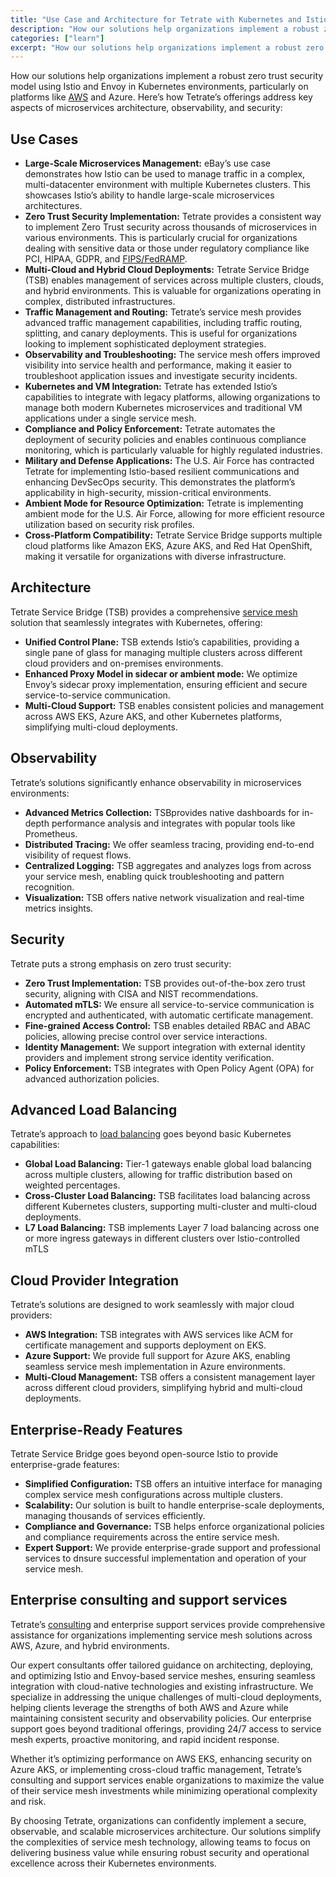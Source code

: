 ```yaml
---
title: "Use Case and Architecture for Tetrate with Kubernetes and Istio"
description: "How our solutions help organizations implement a robust zero trust security model using Istio and Envoy in Kubernetes environments, particularly on platforms like AWS and Azure."
categories: ["learn"]
excerpt: "How our solutions help organizations implement a robust zero trust security model using Istio and Envoy in Kubernetes environments, particularly on platforms like AWS and Azure."
---
```


How our solutions help organizations implement a robust zero trust security model using Istio and Envoy in Kubernetes environments, particularly on platforms like [AWS](/blog/migrating-from-aws-app-mesh-to-istio-a-comprehensive-guide/) and Azure. Here’s how Tetrate’s offerings address key aspects of microservices architecture, observability, and security:

## [](#use-cases)Use Cases

*   **Large-Scale Microservices Management:** eBay’s use case demonstrates how Istio can be used to manage traffic in a complex, multi-datacenter environment with multiple Kubernetes clusters. This showcases Istio’s ability to handle large-scale microservices architectures.
*   **Zero Trust Security Implementation:** Tetrate provides a consistent way to implement Zero Trust security across thousands of microservices in various environments. This is particularly crucial for organizations dealing with sensitive data or those under regulatory compliance like PCI, HIPAA, GDPR, and [FIPS/FedRAMP](/learn/fips/fips-fedramp/).
*   **Multi-Cloud and Hybrid Cloud Deployments:** Tetrate Service Bridge (TSB) enables management of services across multiple clusters, clouds, and hybrid environments. This is valuable for organizations operating in complex, distributed infrastructures.
*   **Traffic Management and Routing:** Tetrate’s service mesh provides advanced traffic management capabilities, including traffic routing, splitting, and canary deployments. This is useful for organizations looking to implement sophisticated deployment strategies.
*   **Observability and Troubleshooting:** The service mesh offers improved visibility into service health and performance, making it easier to troubleshoot application issues and investigate security incidents.
*   **Kubernetes and VM Integration:** Tetrate has extended Istio’s capabilities to integrate with legacy platforms, allowing organizations to manage both modern Kubernetes microservices and traditional VM applications under a single service mesh.
*   **Compliance and Policy Enforcement:** Tetrate automates the deployment of security policies and enables continuous compliance monitoring, which is particularly valuable for highly regulated industries.
*   **Military and Defense Applications:** The U.S. Air Force has contracted Tetrate for implementing Istio-based resilient communications and enhancing DevSecOps security. This demonstrates the platform’s applicability in high-security, mission-critical environments.
*   **Ambient Mode for Resource Optimization:** Tetrate is implementing ambient mode for the U.S. Air Force, allowing for more efficient resource utilization based on security risk profiles.
*   **Cross-Platform Compatibility:** Tetrate Service Bridge supports multiple cloud platforms like Amazon EKS, Azure AKS, and Red Hat OpenShift, making it versatile for organizations with diverse infrastructure.

## [](#architecture)Architecture

Tetrate Service Bridge (TSB) provides a comprehensive [service mesh](/blog/service-mesh-architecture/) solution that seamlessly integrates with Kubernetes, offering:

*   **Unified Control Plane:** TSB extends Istio’s capabilities, providing a single pane of glass for managing multiple clusters across different cloud providers and on-premises environments.
*   **Enhanced Proxy Model in sidecar or ambient mode:** We optimize Envoy’s sidecar proxy implementation, ensuring efficient and secure service-to-service communication.
*   **Multi-Cloud Support:** TSB enables consistent policies and management across AWS EKS, Azure AKS, and other Kubernetes platforms, simplifying multi-cloud deployments.

## [](#observability)Observability

Tetrate’s solutions significantly enhance observability in microservices environments:

*   **Advanced Metrics Collection:** TSBprovides native dashboards for in-depth performance analysis and integrates with popular tools like Prometheus.
*   **Distributed Tracing:** We offer seamless tracing, providing end-to-end visibility of request flows.
*   **Centralized Logging:** TSB aggregates and analyzes logs from across your service mesh, enabling quick troubleshooting and pattern recognition.
*   **Visualization:** TSB offers native network visualization and real-time metrics insights.

## [](#security)Security

Tetrate puts a strong emphasis on zero trust security:

*   **Zero Trust Implementation:** TSB provides out-of-the-box zero trust security, aligning with CISA and NIST recommendations.
*   **Automated mTLS:** We ensure all service-to-service communication is encrypted and authenticated, with automatic certificate management.
*   **Fine-grained Access Control:** TSB enables detailed RBAC and ABAC policies, allowing precise control over service interactions.
*   **Identity Management:** We support integration with external identity providers and implement strong service identity verification.
*   **Policy Enforcement:** TSB integrates with Open Policy Agent (OPA) for advanced authorization policies.

## [](#advanced-load-balancing)Advanced Load Balancing

Tetrate’s approach to [load balancing](/learn/kubernetes/kubernetes-ingress-load-balancer/) goes beyond basic Kubernetes capabilities:

*   **Global Load Balancing:** Tier-1 gateways enable global load balancing across multiple clusters, allowing for traffic distribution based on weighted percentages.
*   **Cross-Cluster Load Balancing:** TSB facilitates load balancing across different Kubernetes clusters, supporting multi-cluster and multi-cloud deployments.
*   **L7 Load Balancing:** TSB implements Layer 7 load balancing across one or more ingress gateways in different clusters over Istio-controlled mTLS

## [](#cloud-provider-integration)Cloud Provider Integration

Tetrate’s solutions are designed to work seamlessly with major cloud providers:

*   **AWS Integration:** TSB integrates with AWS services like ACM for certificate management and supports deployment on EKS.
*   **Azure Support:** We provide full support for Azure AKS, enabling seamless service mesh implementation in Azure environments.
*   **Multi-Cloud Management:** TSB offers a consistent management layer across different cloud providers, simplifying hybrid and multi-cloud deployments.

## [](#enterprise-ready-features)Enterprise-Ready Features

Tetrate Service Bridge goes beyond open-source Istio to provide enterprise-grade features:

*   **Simplified Configuration:** TSB offers an intuitive interface for managing complex service mesh configurations across multiple clusters.
*   **Scalability:** Our solution is built to handle enterprise-scale deployments, managing thousands of services efficiently.
*   **Compliance and Governance:** TSB helps enforce organizational policies and compliance requirements across the entire service mesh.
*   **Expert Support:** We provide enterprise-grade support and professional services to dnsure successful implementation and operation of your service mesh.

## [](#enterprise-consulting-and-support-services)Enterprise consulting and support services

Tetrate’s [consulting](/kubernetes-consulting/) and enterprise support services provide comprehensive assistance for organizations implementing service mesh solutions across AWS, Azure, and hybrid environments.

Our expert consultants offer tailored guidance on architecting, deploying, and optimizing Istio and Envoy-based service meshes, ensuring seamless integration with cloud-native technologies and existing infrastructure. We specialize in addressing the unique challenges of multi-cloud deployments, helping clients leverage the strengths of both AWS and Azure while maintaining consistent security and observability policies. Our enterprise support goes beyond traditional offerings, providing 24/7 access to service mesh experts, proactive monitoring, and rapid incident response.

Whether it’s optimizing performance on AWS EKS, enhancing security on Azure AKS, or implementing cross-cloud traffic management, Tetrate’s consulting and support services enable organizations to maximize the value of their service mesh investments while minimizing operational complexity and risk.

By choosing Tetrate, organizations can confidently implement a secure, observable, and scalable microservices architecture. Our solutions simplify the complexities of service mesh technology, allowing teams to focus on delivering business value while ensuring robust security and operational excellence across their Kubernetes environments.